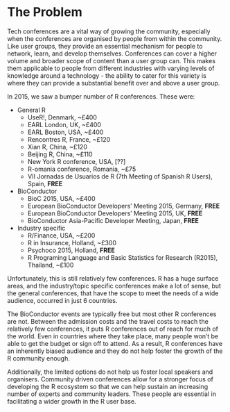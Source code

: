 # The Problem
<!-- 
Outlining the issue / weak point / problem to be solved by this proposal. This should be a compelling section that sets the reader up for the next section - the proposed solution!

It is important to cover:

 - [ ] What the problem is
 - [ ] Who it affects
 - [ ] Have there been previous attempts to resolve the problem
 - [ ] Why it should be tackled
-->
Tech conferences are a vital way of growing the community, especially when the conferences are organised by people from within the community. Like user groups, they provide an essential mechanism for people to network, learn, and develop themselves. Conferences can cover a higher volume and broader scope of content than a user group can. This makes them applicable to people from different industries with varying levels of knowledge around a technology - the ability to cater for this variety is where they can provide a substantial benefit over and above a user group.

In 2015, we saw a bumper number of R conferences. These were:

- General R
    + UseR!, Denmark, ~£400
    + EARL London, UK, ~£400
    + EARL Boston, USA, ~£400
    + Rencontres R, France, ~£120
    + Xian R, China, ~£120
    + Beijing R, China, ~£110
    + New York R conference, USA, [??]
    + R-omania conference, Romania, ~£75
    + VII Jornadas de Usuarios de R (7th Meeting of Spanish R Users), Spain, **FREE**
- BioConductor
    + BioC 2015, USA, ~£400
    + European BioConductor Developers' Meeting 2015, Germany, **FREE**
    + European BioConductor Developers' Meeting 2015, UK, **FREE**
    + BioConductor Asia-Pacific Developer Meeting, Japan, **FREE**
- Industry specific
    + R/Finance, USA, ~£200
    + R in Insurance, Holland, ~£300
    + Psychoco 2015, Holland, **FREE**
    + R Programing Language and Basic Statistics for Research (R2015), Thailand, ~£100

Unfortunately, this is still relatively few conferences. R has a huge surface areas, and the industry/topic specific conferences make a lot of sense, but the general conferences, that have the scope to meet the needs of a wide audience, occurred in just 6 countries. 

The BioConductor events are typically free but most other R conferences are not. Between the admission costs and the travel costs to reach the relatively few conferences, it puts R conferences out of reach for much of the world. Even in countries where they take place, many people won't be able to get the budget or sign off to attend. As a result, R conferences have an inherently biased audience and they do not help foster the growth of the R community enough.

Additionally, the limited options do not help us foster local speakers and organisers. Community driven conferences allow for a stronger focus of developing the R ecosystem so that we can help sustain an increasing number of experts and community leaders. These people are essential in facilitating a wider growth in the R user base.